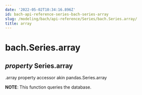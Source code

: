 ```yaml
---
date: '2022-05-02T10:34:16.896Z'
id: bach-api-reference-series-bach-series-array
slug: /modeling/bach/api-reference/Series/bach.Series.array/
title: array
---
```


# bach.Series.array

<div class="property">

<h2 class="signature-property"><span class="type-annotation"><em>property</em></span> <span class="additional-name">Series.</span><span class="name">array</span></h2>


<div class="content">

.array property accessor akin pandas.Series.array

**NOTE**: This function queries the database.


</div>

</div>
